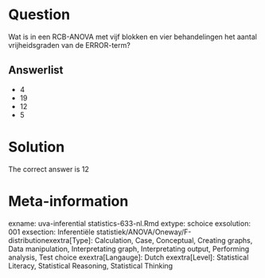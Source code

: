 Question
========

Wat is in een RCB-ANOVA met vijf blokken en vier behandelingen het aantal vrijheidsgraden van de ERROR-term? 

Answerlist
----------
* 4
* 19
* 12
* 5

Solution
========

The correct answer is  12 

Meta-information
================
exname: uva-inferential statistics-633-nl.Rmd 
extype: schoice 
exsolution: 001 
exsection: Inferentiële statistiek/ANOVA/Oneway/F-distributionexextra[Type]: Calculation, Case, Conceptual, Creating graphs, Data manipulation, Interpretating graph, Interpretating output, Performing analysis, Test choice 
exextra[Langauge]: Dutch 
exextra[Level]: Statistical Literacy, Statistical Reasoning, Statistical Thinking 
